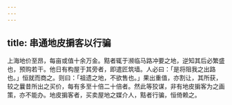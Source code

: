 ```yaml
---
---
---
```

title: 串通地皮掮客以行骗
---



上海地价至昂，每亩或值十余万金。黠者辄于濒临马路冲要之地，逆知其后必繁盛也，预购若干。他日有构屋于其旁者，即遣匠筑墙。人必曰：「是将阻我之出路也。」恒就而商之。则曰：「祖遗之地，不欲售也。」果出重值，亦割让，其所获，较之曩昔所出之买价，每有多至十倍二十倍者。然此等狡谋，非有地皮掮客为之画策，亦不能办。地皮掮客者，买卖屋地之媒介人，黠者行骗，恒倚赖之。